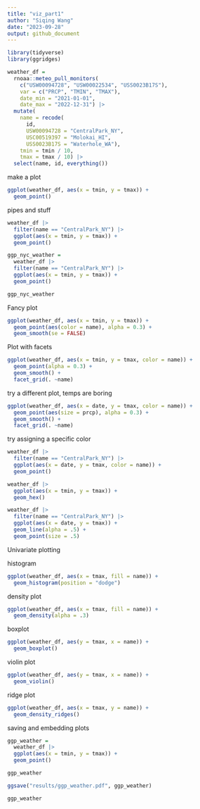 ```yaml
---
title: "viz_part1"
author: "Siqing Wang"
date: "2023-09-28"
output: github_document
---
```


```r
library(tidyverse)
library(ggridges)
```

```r
weather_df = 
  rnoaa::meteo_pull_monitors(
    c("USW00094728", "USW00022534", "USS0023B17S"),
    var = c("PRCP", "TMIN", "TMAX"), 
    date_min = "2021-01-01",
    date_max = "2022-12-31") |>
  mutate(
    name = recode(
      id, 
      USW00094728 = "CentralPark_NY", 
      USC00519397 = "Molokai_HI",
      USS0023B17S = "Waterhole_WA"),
    tmin = tmin / 10,
    tmax = tmax / 10) |>
  select(name, id, everything())
```

make a plot
```r
ggplot(weather_df, aes(x = tmin, y = tmax)) +
  geom_point()
```

pipes and stuff 
```r
weather_df |>
  filter(name == "CentralPark_NY") |> 
  ggplot(aes(x = tmin, y = tmax)) +
  geom_point()

ggp_nyc_weather = 
  weather_df |>
  filter(name == "CentralPark_NY") |> 
  ggplot(aes(x = tmin, y = tmax)) +
  geom_point()

ggp_nyc_weather
```

Fancy plot 
```r
ggplot(weather_df, aes(x = tmin, y = tmax)) + 
  geom_point(aes(color = name), alpha = 0.3) +
  geom_smooth(se = FALSE)
```

Plot with facets
```r
ggplot(weather_df, aes(x = tmin, y = tmax, color = name)) +
  geom_point(alpha = 0.3) + 
  geom_smooth() +
  facet_grid(. ~name)
```

try a different plot, temps are boring 
```r
ggplot(weather_df, aes(x = date, y = tmax, color = name)) +
  geom_point(aes(size = prcp), alpha = 0.3) + 
  geom_smooth() +
  facet_grid(. ~name)
```

try assigning a specific color 
```r
weather_df |> 
  filter(name == "CentralPark_NY") |> 
  ggplot(aes(x = date, y = tmax, color = name)) + 
  geom_point()
```

```r
weather_df |> 
  ggplot(aes(x = tmin, y = tmax)) +
  geom_hex()
```

```r
weather_df |> 
  filter(name == "CentralPark_NY") |> 
  ggplot(aes(x = date, y = tmax)) + 
  geom_line(alpha = .5) +
  geom_point(size = .5)
```


Univariate plotting 

histogram
```r
ggplot(weather_df, aes(x = tmax, fill = name)) + 
  geom_histogram(position = "dodge")
```

density plot 
```r
ggplot(weather_df, aes(x = tmax, fill = name)) +
  geom_density(alpha = .3)
```

boxplot
```r
ggplot(weather_df, aes(y = tmax, x = name)) +
  geom_boxplot()
```

violin plot
```r
ggplot(weather_df, aes(y = tmax, x = name)) +
  geom_violin()
```

ridge plot
```r
ggplot(weather_df, aes(x = tmax, y = name)) +
  geom_density_ridges()
```

saving and embedding plots
```r
ggp_weather = 
  weather_df |> 
  ggplot(aes(x = tmin, y = tmax)) + 
  geom_point()

ggp_weather

ggsave("results/ggp_weather.pdf", ggp_weather)
```

```r
ggp_weather
```


